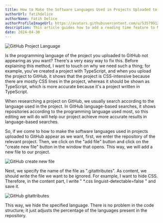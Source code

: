 ```yaml
---
title: How to Make the Software Languages Used in Projects Uploaded to GitHub Appear as Desired
authorUrl: fatihdelice
authorName: Fatih Delice
authorProfileImageUrl: https://avatars.githubusercontent.com/u/53579912?v=4
description: This article guides how to add a reading time feature to Markdown blogs using React, using the blog-reading-time npm package for estimating reading duration.
date: 2024-04-30
---
```


<p class="flex justify-center">
    <img title="GitHub Project Language" alt="GitHub Project Language" src="/post_image/post_image_20240430_0.webp" />
</p>

Is the programming language of the project you uploaded to GitHub not appearing as you want? There's a very easy way to fix this. Before explaining this method, I want to touch on why we need such a thing; for example, you've created a project with TypeScript, and when you upload the project to GitHub, it shows that the project is CSS-intensive because there are mostly CSS lines in the project, whereas it should be shown as TypeScript, which is more accurate because it's a project written in TypeScript.

When researching a project on GitHub, we usually search according to the language used in the project. In GitHub language-based searches, it shows repositories according to the programming language used most, so this editing we will do will help our project achieve more accurate results in language-based searches.

So, if we come to how to make the software languages used in projects uploaded to GitHub appear as we want, first, we enter the repository of the relevant project. Then, we click on the "add file" button and click on the "create new file" button in the window that opens. This way, we will add a new file to our project.

<p class="flex justify-center">
    <img title="GitHub create new file" alt="GitHub create new file" src="/post_image/post_image_20240430_1.webp" />
</p>

Next, we specify the name of the file as ".gitattributes". As content, we should write the file we want to be ignored. For example, I want to hide CSS. Therefore, in the content part, I write " *.css linguist-detectable=false " and save it.

<p class="flex justify-center">
    <img title="GitHub gitattributes" alt="GitHub gitattributes" src="/post_image/post_image_20240430_2.webp" />
</p>

This way, we hide the specified language. There is no problem in the code structure; it just adjusts the percentage of the languages present in the repository.
